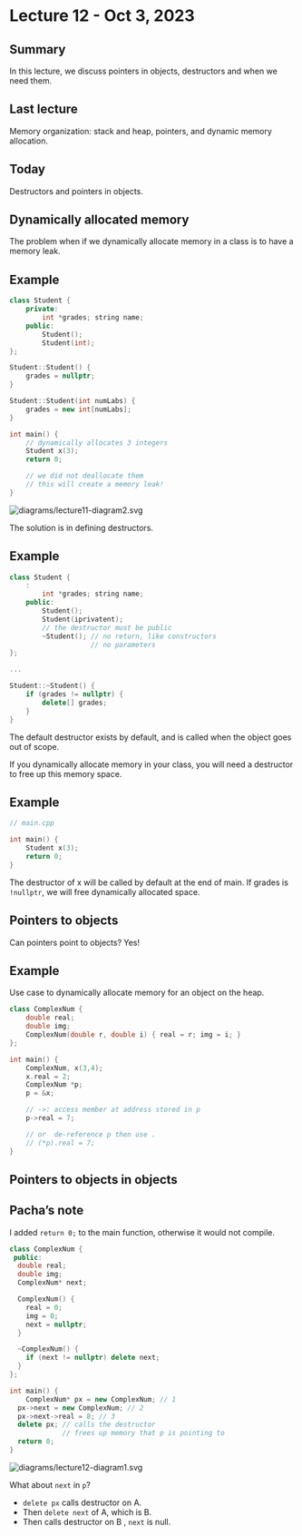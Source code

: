 # Lecture 12 - Oct 3, 2023

## Summary

In this lecture, we discuss pointers in objects, destructors and when we need
them. 

## Last lecture

Memory organization: stack and heap, pointers, and dynamic memory allocation.

## Today

Destructors and pointers in objects.

## Dynamically allocated memory

The problem when if we dynamically allocate memory in a class is to have
a memory leak.

::: {.callout-note icon=false}
## Example

```cpp
class Student {
	private:
		int *grades; string name;
	public:
		Student();
		Student(int);
};

Student::Student() {
	grades = nullptr;
}

Student::Student(int numLabs) {
	grades = new int[numLabs];
}

int main() {
	// dynamically allocates 3 integers
	Student x(3);
	return 0;

	// we did not deallocate them
	// this will create a memory leak!
}
```

<img src="diagrams/lecture11-diagram2.svg" alt="diagrams/lecture11-diagram2.svg">
:::

The solution is in defining destructors.

::: {.callout-note icon=false}
## Example

```cpp
class Student {
	:
		int *grades; string name;
	public:
		Student();
		Student(iprivatent);
		// the destructor must be public
		~Student(); // no return, like constructors
					// no parameters
};

...

Student::~Student() {
	if (grades != nullptr) {
		delete[] grades;
	}
}
```
:::

The default destructor exists by default, and is called when the object goes
out of scope.

If you dynamically allocate memory in your class, you will need a destructor
to free up this memory space.

::: {.callout-note icon=false}
## Example

```cpp
// main.cpp

int main() {
	Student x(3);
	return 0;
}
```

The destructor of x will be called by default at the end of main. If grades is
`!nullptr`, we will free dynamically allocated space.
:::

## Pointers to objects

Can pointers point to objects? Yes!

::: {.callout-note icon=false}
## Example

Use case to dynamically allocate memory for an object on the heap.

```cpp
class ComplexNum {
	double real;
	double img;
	ComplexNum(double r, double i) { real = r; img = i; }
};

int main() {
	ComplexNum, x(3,4);
	x.real = 2;
	ComplexNum *p;
	p = &x;

	// ->: access member at address stored in p
	p->real = 7;

	// or  de-reference p then use .
	// (*p).real = 7;
}
```
:::

## Pointers to objects in objects

::: {.callout-note icon=false}
## Pacha's note
I added `return 0;` to the main function, otherwise it would not compile.
:::

```cpp
class ComplexNum {
 public:
  double real;
  double img;
  ComplexNum* next;

  ComplexNum() {
	real = 0;
	img = 0;
	next = nullptr;
  }

  ~ComplexNum() {
	if (next != nullptr) delete next;
  }
};

int main() {
	ComplexNum* px = new ComplexNum; // 1
  px->next = new ComplexNum; // 2
  px->next->real = 8; // 3
  delete px; // calls the destructor
			 // frees up memory that p is pointing to
  return 0;
}
```

<img src="diagrams/lecture12-diagram1.svg" alt="diagrams/lecture12-diagram1.svg">

What about `next` in `p`?

* `delete px` calls destructor on A.
* Then `delete next` of A, which is B.
* Then calls destructor on B , `next` is null.

